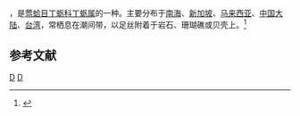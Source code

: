 {{noteTA
|T=zh-cn:短耳丁蛎; zh-tw:短耳丁蠣;
|1=zh-cn:短耳丁蛎; zh-tw:短耳丁蠣;
}}
{{Speciesbox
| taxon = Malleus regula
| image = Naturalis Biodiversity Center - ZMA.MOLL.414231 - Malleus regula Forsskål, 1775.png
| binomial_authority = Forsskål, 1775
}}
{{地区用词4|start=学名：''{{lang|la|Malleus regula}}''|cn=短耳丁蛎|tw=短耳丁蠣|as=称}}，是[[莺蛤目|莺蛤目]][[丁蛎科|丁蛎科]][[丁蛎属|丁蛎属]]的一种。主要分布于[[南海|南海]]、[[新加坡|新加坡]]、[[马来西亚|马来西亚]]、[[中国大陆|中国大陆]]、[[台湾|台湾]]，常栖息在潮间带，以足丝附着于岩石、珊瑚礁或贝壳上。<ref>{{cite web|url=http://shell.sinica.edu.tw/chinese/shellbase_detail.php?science_no=2280|title=国际贝库：短耳丁蛎|publisher=台湾贝类资料库|accessdate=2009-08-11|archive-url=https://web.archive.org/web/20160304102614/http://shell.sinica.edu.tw/chinese/shellbase_detail.php?science_no=2280|archive-date=2016-03-04|dead-url=yes}}</ref>

== 参考文献 ==
{{reflist}}
{{taxonbar}}

[[Category:丁蛎属|D]]
[[Category:_1775年描述的动物|D]]